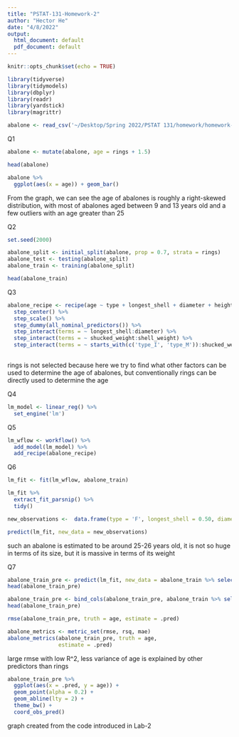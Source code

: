 ```yaml
---
title: "PSTAT-131-Homework-2"
author: "Hector He"
date: "4/8/2022"
output:
  html_document: default
  pdf_document: default
---
```


```r
knitr::opts_chunk$set(echo = TRUE)
```


```r
library(tidyverse)
library(tidymodels)
library(dbplyr)
library(readr)
library(yardstick)
library(magrittr)
```

```r
abalone <- read_csv('~/Desktop/Spring 2022/PSTAT 131/homework/homework-2/data/abalone.csv')
```

Q1
```r
abalone <- mutate(abalone, age = rings + 1.5)
```

```r
head(abalone)
```

```r
abalone %>%
  ggplot(aes(x = age)) + geom_bar()
```
From the graph, we can see the age of abalones is roughly a right-skewed distribution, with most of abalones aged between 9 and 13 years old and a few outliers with an age greater than 25


Q2
```r
set.seed(2000)

abalone_split <- initial_split(abalone, prop = 0.7, strata = rings)
abalone_test <- testing(abalone_split)
abalone_train <- training(abalone_split)
```

```r
head(abalone_train)
```


Q3
```r
abalone_recipe <- recipe(age ~ type + longest_shell + diameter + height + whole_weight + shucked_weight + viscera_weight + shell_weight, data = abalone_train) %>% 
  step_center() %>% 
  step_scale() %>%
  step_dummy(all_nominal_predictors()) %>%
  step_interact(terms = ~ longest_shell:diameter) %>% 
  step_interact(terms = ~ shucked_weight:shell_weight) %>% 
  step_interact(terms = ~ starts_with(c('type_I', 'type_M')):shucked_weight)
  
```
rings is not selected because here we try to find what other factors can be used to determine the age of abalones, but conventionally rings can be directly used to determine the age


Q4
```r
lm_model <- linear_reg() %>% 
  set_engine('lm')
```


Q5
```r
lm_wflow <- workflow() %>% 
  add_model(lm_model) %>% 
  add_recipe(abalone_recipe)
```


Q6
```r
lm_fit <- fit(lm_wflow, abalone_train)
```

```r
lm_fit %>% 
  extract_fit_parsnip() %>% 
  tidy()
```

```r
new_observations <-  data.frame(type = 'F', longest_shell = 0.50, diameter = 0.10, height = 0.30, whole_weight = 4, shucked_weight = 1, viscera_weight = 2, shell_weight = 1)
```

```r
predict(lm_fit, new_data = new_observations)
```
such an abalone is estimated to be around 25-26 years old, it is not so huge in terms of its size, but it is massive in terms of its weight


Q7
```r
abalone_train_pre <- predict(lm_fit, new_data = abalone_train %>% select(-age))
head(abalone_train_pre)
```


```r
abalone_train_pre <- bind_cols(abalone_train_pre, abalone_train %>% select(age))
head(abalone_train_pre)
```

```r
rmse(abalone_train_pre, truth = age, estimate = .pred)
```

```r
abalone_metrics <- metric_set(rmse, rsq, mae)
abalone_metrics(abalone_train_pre, truth = age, 
                estimate = .pred)
```
large rmse with low R^2, less variance of age is explained by other predictors than rings


```r
abalone_train_pre %>% 
  ggplot(aes(x = .pred, y = age)) +
  geom_point(alpha = 0.2) +
  geom_abline(lty = 2) + 
  theme_bw() +
  coord_obs_pred()
```
graph created from the code introduced in Lab-2
